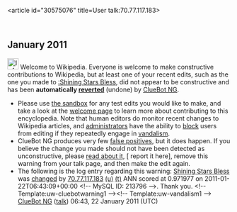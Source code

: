 <article id="30575076" title=User talk:70.77.117.183>
	<talkpage id="30575076" title="User talk:70.77.117.183">


== January 2011 ==
[[Image:Information.svg|left|25px|alt=|link=]] Welcome to Wikipedia. Everyone is welcome to make constructive contributions to Wikipedia, but at least one of your recent edits, such as the one you made to [[:Shining Stars Bless]], did not appear to be constructive and has been '''automatically [[Help:Reverting|reverted]]''' (undone) by [[User:ClueBot NG|ClueBot NG]]. 
* Please use [[Wikipedia:Sandbox|the sandbox]] for any test edits you would like to make, and take a look at the [[Wikipedia:Introduction|welcome page]] to learn more about contributing to this encyclopedia. Note that human editors do monitor recent changes to Wikipedia articles, and [[WP:ADMINS|administrators]] have the ability to [[WP:BLOCK|block]] users from editing if they repeatedly engage in [[WP:vandalism|vandalism]].
* ClueBot NG produces very few [[User:ClueBot NG#Information About False Positives|false positives]], but it does happen. If you believe the change you made should not have been detected as unconstructive, please [[User:ClueBot NG#Information About False Positives|read about it]], [{{User:ClueBot NG/Warnings/FPReport|213796}} report it here], remove this warning from your talk page, and then make the edit again. 
* The following is the log entry regarding this warning: [[Shining Stars Bless]] was [http://en.wikipedia.org/w/index.php?title=Shining+Stars+Bless&amp;diff=409319518&amp;oldid=398861778 changed] by [[Special:Contributions/70.77.117.183|70.77.117.183]] [[User:70.77.117.183|(u)]] [[User talk:70.77.117.183|(t)]] ANN scored at 0.971977 on 2011-01-22T06:43:09+00:00 &lt;!-- MySQL ID: 213796 --&gt;. Thank you. &lt;!-- Template:uw-cluebotwarning1 --&gt;&lt;!-- Template:uw-vandalism1 --&gt; [[User:ClueBot NG|ClueBot NG]] ([[User talk:ClueBot NG|talk]]) 06:43, 22 January 2011 (UTC)
	</talkpage>
</article>